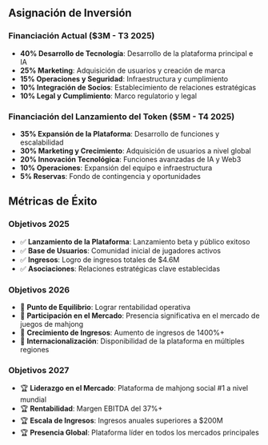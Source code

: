 ## Asignación de Inversión

### Financiación Actual ($3M - T3 2025)
- **40% Desarrollo de Tecnología**: Desarrollo de la plataforma principal e IA
- **25% Marketing**: Adquisición de usuarios y creación de marca
- **15% Operaciones y Seguridad**: Infraestructura y cumplimiento
- **10% Integración de Socios**: Establecimiento de relaciones estratégicas
- **10% Legal y Cumplimiento**: Marco regulatorio y legal

### Financiación del Lanzamiento del Token ($5M - T4 2025)
- **35% Expansión de la Plataforma**: Desarrollo de funciones y escalabilidad
- **30% Marketing y Crecimiento**: Adquisición de usuarios a nivel global
- **20% Innovación Tecnológica**: Funciones avanzadas de IA y Web3
- **10% Operaciones**: Expansión del equipo e infraestructura
- **5% Reservas**: Fondo de contingencia y oportunidades

## Métricas de Éxito

### Objetivos 2025
- ✅ **Lanzamiento de la Plataforma**: Lanzamiento beta y público exitoso
- ✅ **Base de Usuarios**: Comunidad inicial de jugadores activos
- ✅ **Ingresos**: Logro de ingresos totales de $4.6M
- ✅ **Asociaciones**: Relaciones estratégicas clave establecidas

### Objetivos 2026
- 🎯 **Punto de Equilibrio**: Lograr rentabilidad operativa
- 🎯 **Participación en el Mercado**: Presencia significativa en el mercado de juegos de mahjong
- 🎯 **Crecimiento de Ingresos**: Aumento de ingresos de 1400%+
- 🎯 **Internacionalización**: Disponibilidad de la plataforma en múltiples regiones

### Objetivos 2027
- 🏆 **Liderazgo en el Mercado**: Plataforma de mahjong social #1 a nivel mundial
- 🏆 **Rentabilidad**: Margen EBITDA del 37%+
- 🏆 **Escala de Ingresos**: Ingresos anuales superiores a $200M
- 🏆 **Presencia Global**: Plataforma líder en todos los mercados principales